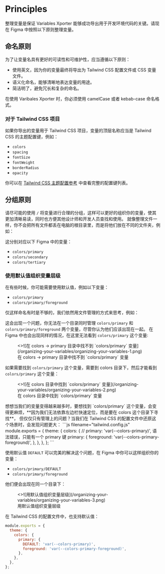
# Principles
整理变量是保证 Variables Xporter 能够成功导出用于开发环境代码的关键。请现在 Figma 中按照以下原则整理变量。

## 命名原则

为了让变量名具有更好的可读性和可维护性，应当遵循以下原则：

- 使用英文，因为你的变量最终将导出为 Tailwind CSS 配置文件或 CSS 变量文件。
- 语义化命名，能够清晰地表达变量的用途。
- 简洁明了，避免冗长和复杂的命名。


<Callout type="info" emoji="ℹ️">
  在使用 Varibales Xporter 时，你必须使用 camelCase 或者 kebab-case 命名格式。
</Callout>

### 对于 Tailwind CSS 项目
如果你导出的变量用于 Tailwind CSS 项目，变量的顶层名称应当是 Tailwind CSS 的主题配置键，例如：

- `colors`
- `spacing`
- `fontSize`
- `fontWeight`
- `borderRadius`
- `opacity`

你可以在 [Tailwind CSS 主题配置参考](https://tailwindcss.com/docs/theme#configuration-reference) 中查看完整的配置键列表。

## 分组原则
请尽可能的使用 `/` 将变量进行合理的分组，这样可以更好的组织你的变量，使其更加清晰易读，同时也方便其他设计师和开发人员查找和使用。
就像整理文件一样，你不会把所有文件都丢在电脑的根目录里，而是将他们放在不同的文件夹，例如：

<FileTree>
  <FileTree.Folder name="colors" defaultOpen>
    <FileTree.File name="primary" />
    <FileTree.File name="secondary" />
    <FileTree.File name="tertiary" />
    <FileTree.File name="..." />
  </FileTree.Folder>
</FileTree>

这分别对应以下 Figma 中的变量：

- `colors/primary`
- `colors/secondary`
- `colors/tertiary`

### 使用默认值组织变量层级
在有些时候，你可能需要使用默认值，例如以下变量：

- `colors/primary`
- `colors/primary/foreground`

仅这样命名有时是不够的，我们依然用文件管理的方式来思考，例如：

<FileTree>
  <FileTree.Folder name="colors" defaultOpen>
    <FileTree.File name="primary" />
    <FileTree.Folder name="primary" defaultOpen>
      <FileTree.File name="foreground" />
    </FileTree.Folder>
  </FileTree.Folder>
</FileTree>

这会出现一个问题，你无法在一个目录同时管理 `colors/primary` 和 `colors/primary/foreground` 两个变量，尽管你认为他们应该出现在一起。
在 Figma 中也会出现同样的情况，在这里无法看到 `colors/primary` 这个变量:

<figure className="mt-6">
  <>![在 colors -> primary 目录中找不到 `colors/primary` 变量](/organizing-your-variables/organizing-your-variables-1.png)</>
  <figcaption>
    在 colors -> primary 目录中找不到 `colors/primary` 变量
  </figcaption>
</figure>

如果需要找到 `colors/primary` 这个变量，需要到 colors 目录下，然后才能看到 `colors/primary` 这个变量：

<figure className="mt-6">
  <>![在 colors 目录中找到 `colors/primary` 变量](/organizing-your-variables/organizing-your-variables-2.png)</>
  <figcaption>
    在 colors 目录中找到 `colors/primary` 变量
  </figcaption>
</figure>
想想当我们的变量变得越来越多时，要想找到 `colors/primary` 这个变量，会变得更麻烦，**因为我们无法依靠左边栏快速定位，而是要在 colors 这个目录下寻找**，
但仅仅只有管理上的问题？当我们在 Tailwind CSS 的配置文件中还原这个场景时，会发现问题更大：
```js filename="tailwind.config.js"
module.exports = {
  theme: {
    colors: {
      // primary: 'var(--colors-primary)', 语法错误，只能有一个 primary 键
      primary: {
        foreground: 'var(--colors-primary-foreground)',
      },
    },
  },
};
```

使用默认值 `DEFAULT` 可以完美的解决这个问题，在 Figma 中你可以这样组织你的变量：
- `colors/primary/DEFAULT`
- `colors/primary/foreground`

他们便会出现在同一个目录下：

<figure className="mt-6">
  <>![用默认值组织变量层级](/organizing-your-variables/organizing-your-variables-3.png)</>
  <figcaption>
    用默认值组织变量层级
  </figcaption>
</figure>

在 Tailwind CSS 的配置文件中，也支持默认值：
```js filename="tailwind.config.js"
module.exports = {
  theme: {
    colors: {
      primary: {
        DEFAULT: 'var(--colors-primary)',
        foreground: 'var(--colors-primary-foreground)',
      },
    },
  },
};
```